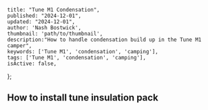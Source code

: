 
    title: "Tune M1 Condensation",
    published: "2024-12-01",
    updated: "2024-12-01",
    author: 'Nash Bostwick',
    thumbnail: 'path/to/thumbnail',
    description:"How to handle condensation build up in the Tune M1 camper",
    keywords: ['Tune M1', 'condensation', 'camping'],
    tags: ['Tune M1', 'condensation', 'camping'],
    isActive: false,
};




<MdxLayout>

## How to install tune insulation pack
<FontAwesomeIcon icon={faHexagonNodes} />


</MdxLayout>

